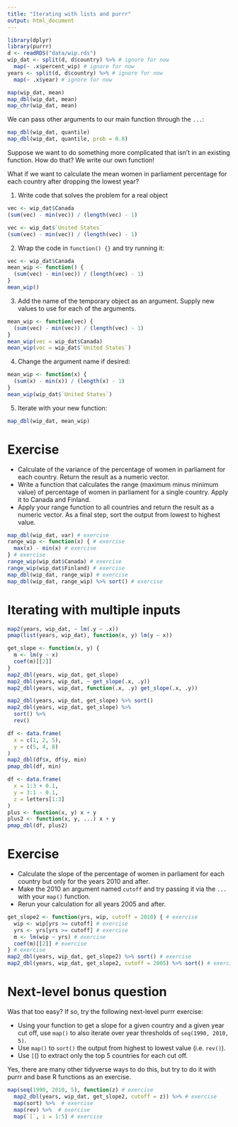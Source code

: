 ```yaml
---
title: "Iterating with lists and purrr"
output: html_document
---
```


```r
library(dplyr)
library(purrr)
d <- readRDS("data/wip.rds")
wip_dat <- split(d, d$country) %>% # ignore for now
  map(~ .x$percent_wip) # ignore for now
years <- split(d, d$country) %>% # ignore for now
  map(~ .x$year) # ignore for now
```

```r
map(wip_dat, mean)
map_dbl(wip_dat, mean)
map_chr(wip_dat, mean)
```

We can pass other arguments to our main function through the `...`:

```r
map_dbl(wip_dat, quantile)
map_dbl(wip_dat, quantile, prob = 0.8)
```

Suppose we want to do something more complicated that isn't in an existing function. How do that? We write our own function!

What if we want to calculate the mean women in parliament percentage for each country after dropping the lowest year?

1. Write code that solves the problem for a real object

```r
vec <- wip_dat$Canada
(sum(vec) - min(vec)) / (length(vec) - 1)

vec <- wip_dat$`United States`
(sum(vec) - min(vec)) / (length(vec) - 1)
```

2. Wrap the code in `function() {}` and try running it:

```r
vec <- wip_dat$Canada
mean_wip <- function() {
  (sum(vec) - min(vec)) / (length(vec) - 1)
}
mean_wip()
```

3. Add the name of the temporary object as an argument. Supply new values to use for each of the arguments.

```r
mean_wip <- function(vec) {
  (sum(vec) - min(vec)) / (length(vec) - 1)
}
mean_wip(vec = wip_dat$Canada)
mean_wip(vec = wip_dat$`United States`)
```

4. Change the argument name if desired:

```r
mean_wip <- function(x) {
  (sum(x) - min(x)) / (length(x) - 1)
}
mean_wip(wip_dat$`United States`)
```

5. Iterate with your new function:

```r
map_dbl(wip_dat, mean_wip)
```

# Exercise

- Calculate of the variance of the percentage of women in parliament for each country. Return the result as a numeric vector.
- Write a function that calculates the range (maximum minus minimum value) of percentage of women in parliament for a single country. Apply it to Canada and Finland.
- Apply your range function to all countries and return the result as a numeric vector. As a final step, sort the output from lowest to highest value.

```r
map_dbl(wip_dat, var) # exercise
range_wip <- function(x) { # exercise
  max(x) - min(x) # exercise
} # exercise
range_wip(wip_dat$Canada) # exercise
range_wip(wip_dat$Finland) # exercise
map_dbl(wip_dat, range_wip) # exercise
map_dbl(wip_dat, range_wip) %>% sort() # exercise
```

# Iterating with multiple inputs

```r
map2(years, wip_dat, ~ lm(.y ~ .x))
pmap(list(years, wip_dat), function(x, y) lm(y ~ x))
```

```r
get_slope <- function(x, y) {
  m <- lm(y ~ x)
  coef(m)[[2]]
}
map2_dbl(years, wip_dat, get_slope)
map2_dbl(years, wip_dat, ~ get_slope(.x, .y))
map2_dbl(years, wip_dat, function(.x, .y) get_slope(.x, .y))

map2_dbl(years, wip_dat, get_slope) %>% sort()
map2_dbl(years, wip_dat, get_slope) %>%
  sort() %>%
  rev()
```

```r
df <- data.frame(
  x = c(1, 2, 5),
  y = c(5, 4, 8)
)
map2_dbl(df$x, df$y, min)
pmap_dbl(df, min)
```

```r
df <- data.frame(
  x = 1:3 + 0.1,
  y = 3:1 - 0.1,
  z = letters[1:3]
)
plus <- function(x, y) x + y
plus2 <- function(x, y, ...) x + y
pmap_dbl(df, plus2)
```

# Exercise

- Calculate the slope of the percentage of women in parliament for each country but only for the years 2010 and after.
- Make the 2010 an argument named `cutoff` and try passing it via the `...` with your `map()` function.
- Rerun your calculation for all years 2005 and after.

```r
get_slope2 <- function(yrs, wip, cutoff = 2010) { # exercise
  wip <- wip[yrs >= cutoff] # exercise
  yrs <- yrs[yrs >= cutoff] # exercise
  m <- lm(wip ~ yrs) # exercise
  coef(m)[[2]] # exercise
} # exercise
map2_dbl(years, wip_dat, get_slope2) %>% sort() # exercise
map2_dbl(years, wip_dat, get_slope2, cutoff = 2005) %>% sort() # exercise
```

# Next-level bonus question

Was that too easy? If so, try the following next-level purrr exercise:

- Using your function to get a slope for a given country and a given year cut off, use `map()` to also iterate over year thresholds of `seq(1990, 2010, 5)`.
- Use `map()` to `sort()` the output from highest to lowest value (i.e. `rev()`).
- Use `[`() to extract only the top 5 countries for each cut off.

Yes, there are many other tidyverse ways to do this, but try to do it with purrr and base R functions as an exercise.

```r
map(seq(1990, 2010, 5), function(z) # exercise
  map2_dbl(years, wip_dat, get_slope2, cutoff = z)) %>% # exercise
  map(sort) %>%  # exercise
  map(rev) %>%  # exercise
  map(`[`, i = 1:5) # exercise
```

